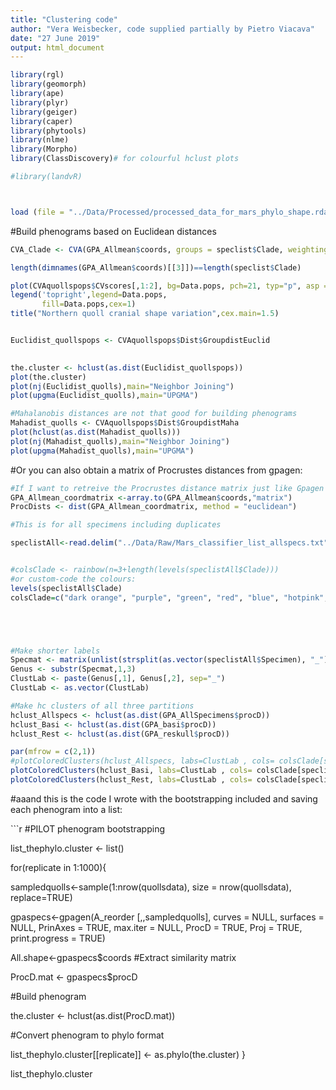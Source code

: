 ```yaml
---
title: "Clustering code"
author: "Vera Weisbecker, code supplied partially by Pietro Viacava"
date: "27 June 2019"
output: html_document
---
```


```r
library(rgl)
library(geomorph)
library(ape)
library(plyr)
library(geiger)
library(caper)
library(phytools)
library(nlme)
library(Morpho)
library(ClassDiscovery)# for colourful hclust plots

#library(landvR)



load (file = "../Data/Processed/processed_data_for_mars_phylo_shape.rda")


```



#Build phenograms based on Euclidean distances

```r

CVA_Clade <- CVA(GPA_Allmean$coords, groups = speclist$Clade, weighting = TRUE, plot = TRUE)

length(dimnames(GPA_Allmean$coords)[[3]])==length(speclist$Clade)

plot(CVAquollspops$CVscores[,1:2], bg=Data.pops, pch=21, typ="p", asp = 1)
legend('topright',legend=Data.pops,
       fill=Data.pops,cex=1)
title("Northern quoll cranial shape variation",cex.main=1.5)


Euclidist_quollspops <- CVAquollspops$Dist$GroupdistEuclid

  
the.cluster <- hclust(as.dist(Euclidist_quollspops))
plot(the.cluster)
plot(nj(Euclidist_quolls),main="Neighbor Joining") 
plot(upgma(Euclidist_quolls),main="UPGMA")

#Mahalanobis distances are not that good for building phenograms
Mahadist_quolls <- CVAquollspops$Dist$GroupdistMaha
plot(hclust(as.dist(Mahadist_quolls)))
plot(nj(Mahadist_quolls),main="Neighbor Joining") 
plot(upgma(Mahadist_quolls),main="UPGMA")
```

#Or you can also obtain a matrix of Procrustes distances from gpagen:
```r
#If I want to retreive the Procrustes distance matrix just like Gpagen does, but after averaging specimen configurations for multiple specimens, the below does this. 
GPA_Allmean_coordmatrix <-array.to(GPA_Allmean$coords,"matrix")
ProcDists <- dist(GPA_Allmean_coordmatrix, method = "euclidean")

#This is for all specimens including duplicates

speclistAll<-read.delim("../Data/Raw/Mars_classifier_list_allspecs.txt")


#colsClade <- rainbow(n=3+length(levels(speclistAll$Clade)))
#or custom-code the colours:
levels(speclistAll$Clade)
colsClade=c("dark orange", "purple", "green", "red", "blue", "hotpink", "turquoise", "black", "forestgreen")





#Make shorter labels
Specmat <- matrix(unlist(strsplit(as.vector(speclistAll$Specimen), "_")),ncol=2,byrow = TRUE)
Genus <- substr(Specmat,1,3)
ClustLab <- paste(Genus[,1], Genus[,2], sep="_")
ClustLab <- as.vector(ClustLab)

#Make hc clusters of all three partitions
hclust_Allspecs <- hclust(as.dist(GPA_AllSpecimens$procD))
hclust_Basi <- hclust(as.dist(GPA_basi$procD))
hclust_Rest <- hclust(as.dist(GPA_reskull$procD))

par(mfrow = c(2,1))
#plotColoredClusters(hclust_Allspecs, labs=ClustLab , cols= colsClade[speclistAll$Clade], axes=FALSE, ann=FALSE, main= "Whole" )
plotColoredClusters(hclust_Basi, labs=ClustLab , cols= colsClade[speclistAll$Clade], axes=FALSE, ann=FALSE, main= "Basicranium", line=0); legend("topright", "Basicranium", bty="n")
plotColoredClusters(hclust_Rest, labs=ClustLab , cols= colsClade[speclistAll$Clade], axes=FALSE, ann=FALSE, main = "Rest", line=0 ); legend("topright", "Rest of Skull", bty="n")


```

#aaand this is the code I wrote with the bootstrapping included and saving each phenogram into a list:

```r
#PILOT phenogram bootstrapping

list_thephylo.cluster <- list()


for(replicate in 1:1000){
  
  sampledquolls<-sample(1:nrow(quollsdata), size = nrow(quollsdata), replace=TRUE)
  
  
  gpaspecs<-gpagen(A_reorder [,,sampledquolls], curves = NULL, surfaces = NULL, PrinAxes = TRUE,
                   max.iter = NULL, ProcD = TRUE, Proj = TRUE, print.progress = TRUE)
  
  All.shape<-gpaspecs$coords
  #Extract similarity matrix
  
  ProcD.mat <- gpaspecs$procD
  
  #Build phenogram
  
  the.cluster <- hclust(as.dist(ProcD.mat))
  
  #Convert phenogram to phylo format
  
  list_thephylo.cluster[[replicate]] <- as.phylo(the.cluster)
}



list_thephylo.cluster

